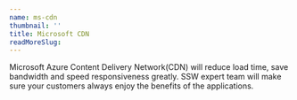 ```yaml
---
name: ms-cdn
thumbnail: ''
title: Microsoft CDN
readMoreSlug: 
---
```


Microsoft Azure Content Delivery Network(CDN) will reduce load time, save bandwidth and speed responsiveness greatly. SSW expert team will make sure your customers always enjoy the benefits of the applications.
